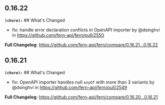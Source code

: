 ## 0.16.22
**`(chore):`** ## What's Changed
* fix: handle error declaration conflicts in OpenAPI importer by @dsinghvi in https://github.com/fern-api/fern/pull/2550


**Full Changelog**: https://github.com/fern-api/fern/compare/0.16.21...0.16.22

## 0.16.21
**`(chore):`** ## What's Changed
* fix: OpenAPI importer handles null `anyOf` with more than 3 variants by @dsinghvi in https://github.com/fern-api/fern/pull/2549


**Full Changelog**: https://github.com/fern-api/fern/compare/0.16.20...0.16.21

